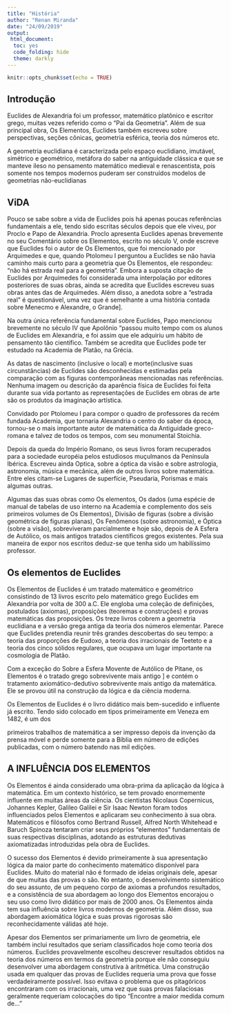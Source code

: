 ---
title: "História"
author: "Renan Miranda"
date: "24/09/2019"
output: 
 html_document:
  toc: yes
  code_folding: hide
  theme: darkly
---

```{r setup, include=FALSE}
knitr::opts_chunk$set(echo = TRUE)
```

<p style="text-align: justify;">
<!--como colocar link e pular linhas-->

</p>
## **Introdução** 
Euclides de Alexandria foi um professor, matemático platônico e escritor grego, muitas vezes referido como o "Pai da Geometria". Além de sua principal obra, Os Elementos, Euclides também escreveu sobre perspectivas, seções cônicas, geometria esférica, teoria dos números etc.
<p>
A geometria euclidiana é caracterizada pelo espaço euclidiano, imutável, simétrico e geométrico, metáfora do saber na antiguidade clássica e que se manteve ileso no pensamento matemático medieval e renascentista, pois somente nos tempos modernos puderam ser construídos modelos de geometrias não-euclidianas
<p>

## **ViDA**
Pouco se sabe sobre a vida de Euclides pois há apenas poucas referências fundamentais a ele, tendo sido escritas séculos depois que ele viveu, por Proclo e Papo de Alexandria. Proclo apresenta Euclides apenas brevemente no seu Comentário sobre os Elementos, escrito no século V, onde escreve que Euclides foi o autor de Os Elementos, que foi mencionado por Arquimedes e que, quando Ptolomeu I perguntou a Euclides se não havia caminho mais curto para a geometria que Os Elementos, ele respondeu: "não há estrada real para a geometria". Embora a suposta citação de Euclides por Arquimedes foi considerada uma interpolação por editores posteriores de suas obras, ainda se acredita que Euclides escreveu suas obras antes das de Arquimedes. Além disso, a anedota sobre a "estrada real" é questionável, uma vez que é semelhante a uma história contada sobre Menecmo e Alexandre, o Grande]. <p>
Na outra única referência fundamental sobre Euclides, Papo mencionou brevemente no século IV que Apolônio "passou muito tempo com os alunos de Euclides em Alexandria, e foi assim que ele adquiriu um hábito de pensamento tão científico. Também se acredita que Euclides pode ter estudado na Academia de Platão, na Grécia.<p>
As datas de nascimento (inclusive o local) e morte(inclusive suas circunstâncias) de Euclides são desconhecidas e estimadas pela comparação com as figuras contemporâneas mencionadas nas referências. Nenhuma imagem ou descrição da aparência física de Euclides foi feita durante sua vida portanto as representações de Euclides em obras de arte são os produtos da imaginação artística.<p>
Convidado por Ptolomeu I para compor o quadro de professores da recém fundada Academia, que tornaria Alexandria o centro do saber da época, tornou-se o mais importante autor de matemática da Antiguidade greco-romana e talvez de todos os tempos, com seu monumental Stoichia.
<p>
Depois da queda do Império Romano, os seus livros foram recuperados para a sociedade européia pelos estudiosos muçulmanos da Península Ibérica. Escreveu ainda Optica, sobre a óptica da visão e sobre astrologia, astronomia, música e mecânica, além de outros livros sobre matemática. Entre eles citam-se Lugares de superfície, Pseudaria, Porismas e mais algumas outras.
<p>
Algumas das suas obras como Os elementos, Os dados (uma espécie de manual de tabelas de uso interno na Academia e complemento dos seis primeiros volumes de Os Elementos), Divisão de figuras (sobre a divisão geométrica de figuras planas), Os Fenômenos (sobre astronomia), e Óptica (sobre a visão), sobreviveram parcialmente e hoje são, depois de A Esfera de Autólico, os mais antigos tratados científicos gregos existentes. Pela sua maneira de expor nos escritos deduz-se que tenha sido um habilíssimo professor.
<p>
## **Os elementos de Euclides**
Os Elementos de Euclides é um tratado matemático e geométrico consistindo de 13 livros escrito pelo matemático grego Euclides em Alexandria por volta de 300 a.C. Ele engloba uma coleção de definições, postulados (axiomas), proposições (teoremas e construções) e provas matemáticas das proposições. Os treze livros cobrem a geometria euclidiana e a versão grega antiga da teoria dos números elementar. Parece que Euclides pretendia reunir três grandes descobertas do seu tempo: a teoria das proporções de Eudoxo, a teoria dos irracionais de Teeteto e a teoria dos cinco sólidos regulares, que ocupava um lugar importante na cosmologia de Platão.
<p>
Com a exceção do Sobre a Esfera Movente de Autólico de Pitane, os Elementos é o tratado grego sobrevivente mais antigo ] e contém o tratamento axiomático-dedutivo sobrevivente mais antigo da matemática. Ele se provou útil na construção da lógica e da ciência moderna.
<p>
Os Elementos de Euclides é o livro didático mais bem-sucedido e influente já escrito. Tendo sido colocado em tipos primeiramente em Veneza em 1482, é um dos
<p>
primeiros trabalhos de matemática a ser impresso depois da invenção da prensa móvel e perde somente para a Bíblia em número de edições publicadas, com o número batendo nas mil edições.
<p>
## **A INFLUÊNCIA DOS ELEMENTOS**
Os Elementos é ainda considerado uma obra-prima da aplicação da lógica à matemática. Em um contexto histórico, se tem provado enormemente influente em muitas áreas da ciência. Os cientistas Nicolaus Copernicus, Johannes Kepler, Galileo Galilei e Sir Isaac Newton foram todos influenciados pelos Elementos e aplicaram seu conhecimento à sua obra. Matemáticos e filósofos como Bertrand Russell, Alfred North Whitehead e Baruch Spinoza tentaram criar seus próprios "elementos" fundamentais de suas respectivas disciplinas, adotando as estruturas dedutivas axiomatizadas introduzidas pela obra de Euclides.
<p>
O sucesso dos Elementos é devido primeiramente à sua apresentação lógica da maior parte do conhecimento matemático disponível para Euclides. Muito do material não é formado de ideias originais dele, apesar de que muitas das provas o são. No entanto, o desenvolvimento sistemático do seu assunto, de um pequeno corpo de axiomas a profundos resultados, e a consistência de sua abordagem ao longo dos Elementos encorajou o seu uso como livro didático por mais de 2000 anos. Os Elementos ainda tem sua influência sobre livros modernos de geometria. Além disso, sua abordagem axiomática lógica e suas provas rigorosas são reconhecidamente válidas até hoje.
<p>
Apesar dos Elementos ser primariamente um livro de geometria, ele também inclui resultados que seriam classificados hoje como teoria dos números. Euclides provavelmente escolheu descrever resultados obtidos na teoria dos números em termos da geometria porque ele não conseguiu desenvolver uma abordagem construtiva à aritmética. Uma construção usada em qualquer das provas de Euclides requeria uma prova que fosse verdadeiramente possível. Isso evitava o problema que os pitagóricos encontraram com os irracionais, uma vez que suas provas falaciosas geralmente requeriam colocações do tipo "Encontre a maior medida comum de..."